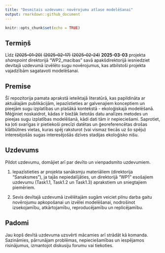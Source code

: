 ```yaml
---
title: "Desmitais uzdevums: novērojumu atlase modelēšanai"
output: rmarkdown::github_document
---
```


```r
knitr::opts_chunk$set(echo = TRUE)
```


## Termiņš

Līdz ~~(2025-01-20)~~ ~~(2025-02-17)~~  ~~(2025-02-24)~~ **2025-03-03** projekta *sharepoint* 
direktorijā "WP2_macibas" savā apakšdirektorijā iesniedziet 
devitajā uzdevumā izvēlēto sugu novērojumus, kas atbilstoši projekta vajadzībām sagatavoti modelēšanai.

## Premise

Šī repozitorija pamata aprakstā ieteiktajā literatūrā, kas papildināta ar 
aktuālajām publikācijām, iepazīstieties ar galvenajiem konceptiem un pieejām sugu 
izplatības un plašākā kontekstā - ekoloģiskajā modelēšanā. Mēģiniet noskaidrot, kādas 
ir biežāk lietotās datu analīzes metodes un pieejas sugu izplatības modelēšanā, kādi 
dati tām ir nepieciešami. Saprotiet, ka ļoti svarīgas ir pietiekoši precīzi datētas un 
ģeoreferencētas drošas klātbūtnes vietas, kuras spēj raksturot (vai vismaz tiecās 
uz šo spēju) interesējošās sugas interesējošās dzīves stadijas ekoloģisko nišu. 



## Uzdevums

Pildot uzdevumu, domājiet arī par devīto un vienpadsmito uzdevumiem.

1. Iepazīstieties ar projekta sanāksmju materiāliem (direktorija "Sanaksmes"), ja 
tajās nepiedalījāties, un direktorijā "WP1" esošajiem uzdevumu (Task1.1, Task1.2 
un Task1.3) aprakstiem un sniegtajiem piemēriem.

2. Sevis devītajā uzdevumā izvēlētajām sugām veiciet pilnu darba gaitu novērojumu 
apkopošanai un izvēlei modelēšanai, nodrošinot izsekojamību, atkārtojamību, reproducējamību 
un replicējamību.

## Padomi

Jau kopš devītā uzdevuma uzsvērti mācamies arī strādāt kā komanda. Sazināmies, pārrunājam 
problēmas, nepieciešamības un iespējamos risinājumus, izmantojot diskusiju 
forumu vai tiekoties.